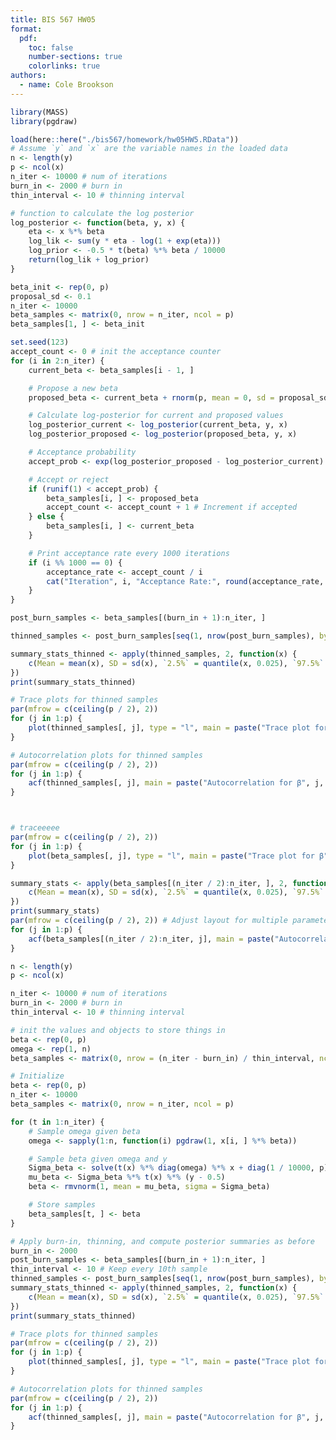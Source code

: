 ```yaml
---
title: BIS 567 HW05
format: 
  pdf:
    toc: false
    number-sections: true
    colorlinks: true
authors:
  - name: Cole Brookson
---
```


```r
library(MASS)
library(pgdraw)

load(here::here("./bis567/homework/hw05HW5.RData"))
# Assume `y` and `x` are the variable names in the loaded data
n <- length(y)
p <- ncol(x)
n_iter <- 10000 # num of iterations
burn_in <- 2000 # burn in
thin_interval <- 10 # thinning interval

# function to calculate the log posterior
log_posterior <- function(beta, y, x) {
    eta <- x %*% beta
    log_lik <- sum(y * eta - log(1 + exp(eta)))
    log_prior <- -0.5 * t(beta) %*% beta / 10000
    return(log_lik + log_prior)
}

beta_init <- rep(0, p)
proposal_sd <- 0.1
n_iter <- 10000
beta_samples <- matrix(0, nrow = n_iter, ncol = p)
beta_samples[1, ] <- beta_init

set.seed(123)
accept_count <- 0 # init the acceptance counter
for (i in 2:n_iter) {
    current_beta <- beta_samples[i - 1, ]

    # Propose a new beta
    proposed_beta <- current_beta + rnorm(p, mean = 0, sd = proposal_sd)

    # Calculate log-posterior for current and proposed values
    log_posterior_current <- log_posterior(current_beta, y, x)
    log_posterior_proposed <- log_posterior(proposed_beta, y, x)

    # Acceptance probability
    accept_prob <- exp(log_posterior_proposed - log_posterior_current)

    # Accept or reject
    if (runif(1) < accept_prob) {
        beta_samples[i, ] <- proposed_beta
        accept_count <- accept_count + 1 # Increment if accepted
    } else {
        beta_samples[i, ] <- current_beta
    }

    # Print acceptance rate every 1000 iterations
    if (i %% 1000 == 0) {
        acceptance_rate <- accept_count / i
        cat("Iteration", i, "Acceptance Rate:", round(acceptance_rate, 4), "\n")
    }
}

post_burn_samples <- beta_samples[(burn_in + 1):n_iter, ]

thinned_samples <- post_burn_samples[seq(1, nrow(post_burn_samples), by = thin_interval), ]

summary_stats_thinned <- apply(thinned_samples, 2, function(x) {
    c(Mean = mean(x), SD = sd(x), `2.5%` = quantile(x, 0.025), `97.5%` = quantile(x, 0.975))
})
print(summary_stats_thinned)

# Trace plots for thinned samples
par(mfrow = c(ceiling(p / 2), 2))
for (j in 1:p) {
    plot(thinned_samples[, j], type = "l", main = paste("Trace plot for β", j, "(thinned)"), ylab = expression(beta[j]), xlab = "Iteration (thinned)")
}

# Autocorrelation plots for thinned samples
par(mfrow = c(ceiling(p / 2), 2))
for (j in 1:p) {
    acf(thinned_samples[, j], main = paste("Autocorrelation for β", j, "(thinned)"))
}



# traceeeee
par(mfrow = c(ceiling(p / 2), 2))
for (j in 1:p) {
    plot(beta_samples[, j], type = "l", main = paste("Trace plot for β", j), ylab = expression(beta[j]), xlab = "Iteration")
}

summary_stats <- apply(beta_samples[(n_iter / 2):n_iter, ], 2, function(x) {
    c(Mean = mean(x), SD = sd(x), `2.5%` = quantile(x, 0.025), `97.5%` = quantile(x, 0.975))
})
print(summary_stats)
par(mfrow = c(ceiling(p / 2), 2)) # Adjust layout for multiple parameters
for (j in 1:p) {
    acf(beta_samples[(n_iter / 2):n_iter, j], main = paste("Autocorrelation for β", j))
}
```

```r
n <- length(y)
p <- ncol(x)

n_iter <- 10000 # num of iterations
burn_in <- 2000 # burn in
thin_interval <- 10 # thinning interval

# init the values and objects to store things in
beta <- rep(0, p)
omega <- rep(1, n)
beta_samples <- matrix(0, nrow = (n_iter - burn_in) / thin_interval, ncol = p)

# Initialize
beta <- rep(0, p)
n_iter <- 10000
beta_samples <- matrix(0, nrow = n_iter, ncol = p)

for (t in 1:n_iter) {
    # Sample omega given beta
    omega <- sapply(1:n, function(i) pgdraw(1, x[i, ] %*% beta))

    # Sample beta given omega and y
    Sigma_beta <- solve(t(x) %*% diag(omega) %*% x + diag(1 / 10000, p))
    mu_beta <- Sigma_beta %*% t(x) %*% (y - 0.5)
    beta <- rmvnorm(1, mean = mu_beta, sigma = Sigma_beta)

    # Store samples
    beta_samples[t, ] <- beta
}

# Apply burn-in, thinning, and compute posterior summaries as before
burn_in <- 2000
post_burn_samples <- beta_samples[(burn_in + 1):n_iter, ]
thin_interval <- 10 # Keep every 10th sample
thinned_samples <- post_burn_samples[seq(1, nrow(post_burn_samples), by = thin_interval), ]
summary_stats_thinned <- apply(thinned_samples, 2, function(x) {
    c(Mean = mean(x), SD = sd(x), `2.5%` = quantile(x, 0.025), `97.5%` = quantile(x, 0.975))
})
print(summary_stats_thinned)

# Trace plots for thinned samples
par(mfrow = c(ceiling(p / 2), 2))
for (j in 1:p) {
    plot(thinned_samples[, j], type = "l", main = paste("Trace plot for β", j, "(thinned)"), ylab = expression(beta[j]), xlab = "Iteration (thinned)")
}

# Autocorrelation plots for thinned samples
par(mfrow = c(ceiling(p / 2), 2))
for (j in 1:p) {
    acf(thinned_samples[, j], main = paste("Autocorrelation for β", j, "(thinned)"))
}
```